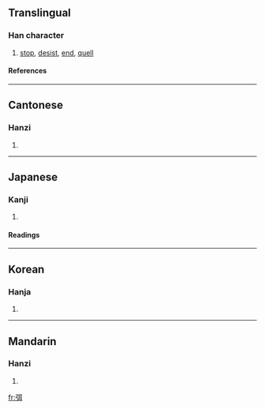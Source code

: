 ==Translingual==
===Han character===
{{Han char|rn=57|rad=弓|as=06|sn=9|four=1124<sub>0</sub>|canj=弓尸十 (NSJ)}}
# [[stop]], [[desist]], [[end]], [[quell]]
====References====
{{Han ref|kx=0358.070|dkj=09768|hdz=20995.030|uh=5F2D|ud=24365|bh=ABDA|bd=43994}}
----
==Cantonese==
===Hanzi===
{{yue-hanzi|jyut=|y=mai5, mei5}}
# {{defn|Cantonese}}
----
==Japanese==
===Kanji===
{{ja-kanji|grade=|rs=弓06}}
# {{defn|Japanese}} 
====Readings====
{{ja-readings|on=[[び]] (bi), [[み]] (mi)|kun=[[ゆはず]] (yuhazu)}}
----
==Korean==
===Hanja===
{{ko-hanja|hangeul=미|eumhun=|rv=mi|mr=mi|y=mi}}
# {{defn|Korean}}
----
==Mandarin==
===Hanzi===
{{cmn-hanzi|pin=[[mǐ]] ([[mi3]])|wg=mi<sup>3</sup>}}
# {{defn|Mandarin}}

[[fr:弭]]